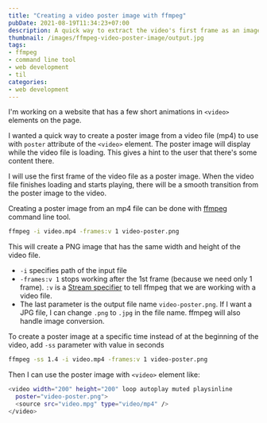 ```yaml
---
title: "Creating a video poster image with ffmpeg"
pubDate: 2021-08-19T11:34:23+07:00
description: A quick way to extract the video's first frame as an image to use with `poster` HTML attribute
thumbnail: /images/ffmpeg-video-poster-image/output.jpg
tags:
- ffmpeg
- command line tool
- web development
- til
categories:
- web development
---
```


I'm working on a website that has a few short animations in `<video>` elements on the page.

I wanted a quick way to create a poster image from a video file (mp4) to use with `poster` attribute of the `<video>` element. The poster image will display while the video file is loading. This gives a hint to the user that there's some content there.

I will use the first frame of the video file as a poster image. When the video file finishes loading and starts playing, there will be a smooth transition from the poster image to the video.

Creating a poster image from an mp4 file can be done with [ffmpeg](https://www.ffmpeg.org/) command line tool.

```bash
ffmpeg -i video.mp4 -frames:v 1 video-poster.png
```

This will create a PNG image that has the same width and height of the video file.

- `-i` specifies path of the input file
- `-frames:v 1` stops working after the 1st frame (because we need only 1 frame). `:v` is a [Stream specifier](https://ffmpeg.org/ffmpeg.html#Stream-specifiers-1) to tell ffmpeg that we are working with a video file.
- The last parameter is the output file name `video-poster.png`. If I want a JPG file, I can change `.png` to `.jpg` in the file name. ffmpeg will also handle image conversion.

To create a poster image at a specific time instead of at the beginning of the video, add `-ss` parameter with value in seconds

```bash
ffmpeg -ss 1.4 -i video.mp4 -frames:v 1 video-poster.png
```

Then I can use the poster image with `<video>` element like:

```bash
<video width="200" height="200" loop autoplay muted playsinline
  poster="video-poster.png">
  <source src="video.mpg" type="video/mp4" />
</video>
```
<Picture width="500" height="205" src="/images/ffmpeg-video-poster-image/output.jpg" alt="The source video file compares with output poster image"
  caption="The source video file compares with output poster image" />
